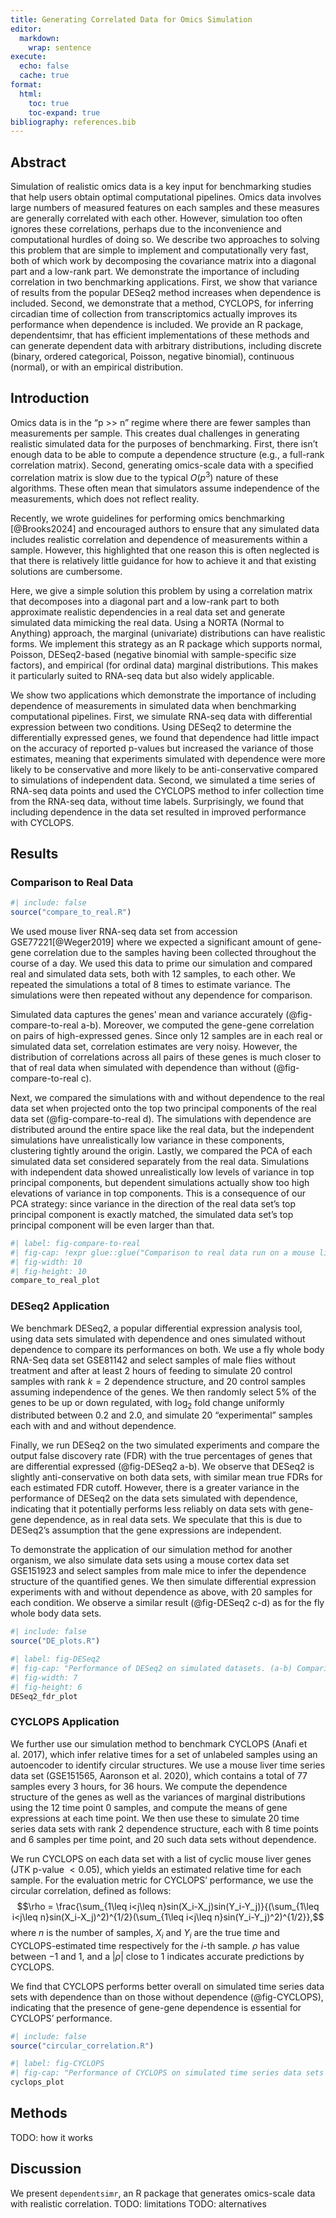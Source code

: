 ```yaml
---
title: Generating Correlated Data for Omics Simulation
editor: 
  markdown: 
    wrap: sentence
execute:
  echo: false
  cache: true
format:
  html:
    toc: true
    toc-expand: true
bibliography: references.bib
---
```


## Abstract

Simulation of realistic omics data is a key input for benchmarking studies that help users obtain optimal computational pipelines.
Omics data involves large numbers of measured features on each samples and these measures are generally correlated with each other.
However, simulation too often ignores these correlations, perhaps due to the inconvenience and computational hurdles of doing so.
We describe two approaches to solving this problem that are simple to implement and computationally very fast, both of which work by decomposing the covariance matrix into a diagonal part and a low-rank part.
We demonstrate the importance of including correlation in two benchmarking applications.
First, we show that variance of results from the popular DESeq2 method increases when dependence is included.
Second, we demonstrate that a method, CYCLOPS, for inferring circadian time of collection from transcriptomics actually improves its performance when dependence is included.
We provide an R package, dependentsimr, that has efficient implementations of these methods and can generate dependent data with arbitrary distributions, including discrete (binary, ordered categorical, Poisson, negative binomial), continuous (normal), or with an empirical distribution.

## Introduction

Omics data is in the “p \>\> n” regime where there are fewer samples than measurements per sample.
This creates dual challenges in generating realistic simulated data for the purposes of benchmarking.
First, there isn’t enough data to be able to compute a dependence structure (e.g., a full-rank correlation matrix).
Second, generating omics-scale data with a specified correlation matrix is slow due to the typical $O(p^3)$ nature of these algorithms.
These often mean that simulators assume independence of the measurements, which does not reflect reality.

Recently, we wrote guidelines for performing omics benchmarking [@Brooks2024] and encouraged authors to ensure that any simulated data includes realistic correlation and dependence of measurements within a sample.
However, this highlighted that one reason this is often neglected is that there is relatively little guidance for how to achieve it and that existing solutions are cumbersome.

Here, we give a simple solution this problem by using a correlation matrix that decomposes into a diagonal part and a low-rank part to both approximate realistic dependencies in a real data set and generate simulated data mimicking the real data.
Using a NORTA (Normal to Anything) approach, the marginal (univariate) distributions can have realistic forms.
We implement this strategy as an R package which supports normal, Poisson, DESeq2-based (negative binomial with sample-specific size factors), and empirical (for ordinal data) marginal distributions.
This makes it particularly suited to RNA-seq data but also widely applicable.

We show two applications which demonstrate the importance of including dependence of measurements in simulated data when benchmarking computational pipelines.
First, we simulate RNA-seq data with differential expression between two conditions.
Using DESeq2 to determine the differentially expressed genes, we found that dependence had little impact on the accuracy of reported p-values but increased the variance of those estimates, meaning that experiments simulated with dependence were more likely to be conservative and more likely to be anti-conservative compared to simulations of independent data.
Second, we simulated a time series of RNA-seq data points and used the CYCLOPS method to infer collection time from the RNA-seq data, without time labels.
Surprisingly, we found that including dependence in the data set resulted in improved performance with CYCLOPS.

## Results

### Comparison to Real Data

```r
#| include: false
source("compare_to_real.R")
```

We used mouse liver RNA-seq data set from accession GSE77221[@Weger2019] where we expected a significant amount of gene-gene correlation due to the samples having been collected throughout the course of a day.
We used this data to prime our simulation and compared real and simulated data sets, both with 12 samples, to each other.
We repeated the simulations a total of 8 times to estimate variance.
The simulations were then repeated without any dependence for comparison.

Simulated data captures the genes' mean and variance accurately (@fig-compare-to-real a-b).
Moreover, we computed the gene-gene correlation on pairs of high-expressed genes.
Since only 12 samples are in each real or simulated data set, correlation estimates are very noisy.
However, the distribution of correlations across all pairs of these genes is much closer to that of real data when simulated with dependence than without (@fig-compare-to-real c).

Next, we compared the simulations with and without dependence to the real data set when projected onto the top two principal components of the real data set (@fig-compare-to-real d).
The simulations with dependence are distributed around the entire space like the real data, but the independent simulations have unrealistically low variance in these components, clustering tightly around the origin.
Lastly, we compared the PCA of each simulated data set considered separately from the real data.
Simulations with independent data showed unrealistically low levels of variance in top principal components, but dependent simulations actually show too high elevations of variance in top components.
This is a consequence of our PCA strategy: since variance in the direction of the real data set's top principal component is exactly matched, the simulated data set's top principal component will be even larger than that.

```r
#| label: fig-compare-to-real
#| fig-cap: !expr glue::glue("Comparison to real data run on a mouse liver example from GSE77221. (a-b) Comparison of gene (a) mean expression and (b) variance, log-scaled. The line of equality is marked in black. Points are colored according to the density of points in their region. (c) Quantile-quantile plot comparing correlation values of gene pairs from real data and simulated data (both with and without dependence). Genes with at least {HIGH_EXPR_CUTOFF} reads were used. Values on the diagonal line indicate a match between the simulated and real data sets. (d) Projections onto the top two principal components of the real data set for both real and simulated data. All 8 simulations (96 samples total for each of dependent and independent simulations) shown. (e) Principal component analysis was performed on all data sets and the variance captured by the top components is shown. Unlike (d), these components were fit from each data set considered separately instead of reusing the weights from the real data.")
#| fig-width: 10
#| fig-height: 10
compare_to_real_plot
```

### DESeq2 Application

We benchmark DESeq2, a popular differential expression analysis tool, using data sets simulated with dependence and ones simulated without dependence to compare its performances on both. We use a fly whole body RNA-Seq data set GSE81142 and select samples of male flies without treatment and after at least 2 hours of feeding to simulate 20 control samples with rank $k=2$ dependence structure, and 20 control samples assuming independence of the genes. We then randomly select 5% of the genes to be up or down regulated, with $\log_2$ fold change uniformly distributed between $0.2$ and $2.0$, and simulate 20 "experimental" samples each with and and without dependence.

Finally, we run DESeq2 on the two simulated experiments and compare the output false discovery rate (FDR) with the true percentages of genes that are differential expressed (@fig-DESeq2 a-b). We observe that DESeq2 is slightly anti-conservative on both data sets, with similar mean true FDRs for each estimated FDR cutoff. However, there is a greater variance in the performance of DESeq2 on the data sets simulated with dependence, indicating that it potentially performs less reliably on data sets with gene-gene dependence, as in real data sets. We speculate that this is due to DESeq2's assumption that the gene expressions are independent.

To demonstrate the application of our simulation method for another organism, we also simulate data sets using a mouse cortex data set GSE151923 and select samples from male mice to infer the dependence structure of the quantified genes. We then simulate differential expression experiments with and without dependence as above, with 20 samples for each condition. We observe a similar result (@fig-DESeq2 c-d) as for the fly whole body data sets.

```r
#| include: false
source("DE_plots.R")
```

```r
#| label: fig-DESeq2
#| fig-cap: "Performance of DESeq2 on simulated datasets. (a-b) Comparison of true FDR and DESeq2 reported FDR for data sets simulated from the fly whole body data set (GSE81142), (a) without dependence and (b) with dependence. (c-d) Comparison of true FDR and DESeq2 reported FDR for data sets simulated from the mouse cortex data set (GSE151923, Wang et al. 2022), (c) without dependence and (d) with dependence."
#| fig-width: 7
#| fig-height: 6
DESeq2_fdr_plot
```

### CYCLOPS Application

We further use our simulation method to benchmark CYCLOPS (Anafi et al. 2017), which infer relative times for a set of unlabeled samples using an autoencoder to identify circular structures. We use a mouse liver time series data set (GSE151565, Aaronson et al. 2020), which contains a total of 77 samples every 3 hours, for 36 hours. We compute the dependence structure of the genes as well as the variances of marginal distributions using the 12 time point 0 samples, and compute the means of gene expressions at each time point. We then use these to simulate 20 time series data sets with rank $2$ dependence structure, each with 8 time points and 6 samples per time point, and 20 such data sets without dependence.

We run CYCLOPS on each data set with a list of cyclic mouse liver genes (JTK p-value $<0.05$), which yields an estimated relative time for each sample. For the evaluation metric for CYCLOPS' performance, we use the circular correlation, defined as follows:
$$\rho = \frac{\sum_{1\leq i<j\leq n}sin(X_i-X_j)sin(Y_i-Y_j)}{(\sum_{1\leq i<j\leq n}sin(X_i-X_j)^2)^{1/2}(\sum_{1\leq i<j\leq n}sin(Y_i-Y_j)^2)^{1/2}},$$
where $n$ is the number of samples, $X_i$ and $Y_i$ are the true time and CYCLOPS-estimated time respectively for the $i$-th sample. $\rho$ has value between $-1$ and $1$, and a $|\rho|$ close to $1$ indicates accurate predictions by CYCLOPS.

We find that CYCLOPS performs better overall on simulated time series data sets with dependence than on those without dependence (@fig-CYCLOPS), indicating that the presence of gene-gene dependence is essential for CYCLOPS' performance.

```r
#| include: false
source("circular_correlation.R")
```

```r
#| label: fig-CYCLOPS
#| fig-cap: "Performance of CYCLOPS on simulated time series data sets based on mouse liver data set (GSE151565, Aaronson et al. 2020). (a) Violin plot comparing absolute circular correlations between true phases and CYCLOPS estimated phases on the simulated data sets with and without dependence. (b-c) Examples of CYCLOPS estimated phases on a simulated data set (b) without dependence and (c) with dependence."
cyclops_plot
```

## Methods

TODO: how it works

## Discussion

We present `dependentsimr`, an R package that generates omics-scale data with realistic correlation.
TODO: limitations TODO: alternatives
